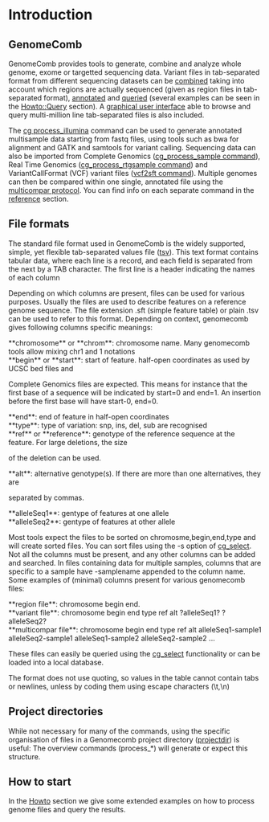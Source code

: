 = Introduction =

== GenomeComb ==
GenomeComb provides tools to generate, combine and analyze whole genome,
exome or targetted sequencing data. Variant files in tab-separated format
from different sequencing datasets can be [[cg_multicompar|combined]]
taking into account which regions are actually sequenced (given as region
files in tab-separated format), [[cg_annotate|annotated]] and
[[cg_select|queried]] (several
examples can be seen in the [[howto_query|Howto::Query]] section).
A [[cg_viz|graphical user interface]] able to browse and query multi-million
line tab-separated files is also included.

The [[cg_process_illumina|cg process_illumina]] command can be
used to generate annotated multisample data starting from fastq files,
using tools such as bwa for alignment and GATK and samtools for variant calling.
Sequencing data can also be imported from Complete Genomics
([[cg_process_sample|cg_process_sample command]]), Real Time Genomics
([[cg_process_rtgsample|cg_process_rtgsample command]]) and
VariantCallFormat (VCF) variant files ([[cg_vcf2sft|vcf2sft command]]).
Multiple genomes can then be compared within one single, annotated file using
the  [[howto_multicompar|multicompar protocol]].
You can find info on each separate command in the [[reference]] section.

== File formats ==

The standard file format used in GenomeComb is the widely supported,
simple, yet flexible tab-separated values file ([[tsv]]). This
text format contains tabular data, where each line is a record, and each
field is separated from the next by a TAB character. The first line is a
header indicating the names of each column

Depending on which columns are present, files can be used for various
purposes. Usually the files are used to describe features on a reference
genome sequence. The file extension .sft (simple feature table) or plain
.tsv can be used to refer to this format. Depending on context, genomecomb
gives following columns specific meanings:

; **chromosome** or **chrom**: chromosome name. Many genomecomb tools allow mixing chr1 and 1 notations
; **begin** or **start**: start of feature. half-open coordinates as used by UCSC bed files and
Complete Genomics files are expected. This means for instance that the first base of a sequence will
be indicated by start=0 and end=1. An insertion before the first base will have start-0, end=0.
; **end**: end of feature in half-open coordinates
; **type**: type of variation: snp, ins, del, sub are recognised
; **ref** or **reference**: genotype of the reference sequence at the feature. For large deletions, the size 
of the deletion can be used.
; **alt**: alternative genotype(s). If there are more than one alternatives, they are 
separated by commas.
; **alleleSeq1**: gentype of features at one allele
; **alleleSeq2**: gentype of features at other allele

Most tools expect the files to be sorted on chromosme,begin,end,type and will create sorted files.
You can sort files using the -s option of [[cg_select]].
Not all the columns must be present, and any other columns can be added and searched. In 
files containing data for multiple samples, columns that are specific to a sample have -samplename 
appended to the column name. Some examples of (minimal) columns present for various genomecomb files:

; **region file**: chromosome begin end.
; **variant file**: chromosome begin end type ref alt ?alleleSeq1? ?alleleSeq2?
; **multicompar file**: chromosome begin end type ref alt alleleSeq1-sample1 alleleSeq2-sample1 alleleSeq1-sample2 alleleSeq2-sample2 ...

These files can easily be queried using the [[cg_select]] functionality or can
be loaded into a local database.

The format does not use quoting, so values in the table cannot contain tabs or newlines,
unless by coding them using escape characters (\t,\n)

== Project directories ==
While not necessary for many of the commands, using the specific organisation of files in
a Genomecomb project directory ([[projectdir]]) is useful: The overview
commands (process_*) will generate or expect this structure.

== How to start ==

In the [[howto|Howto]] section we give some extended examples on how to
process genome files and query the results.
